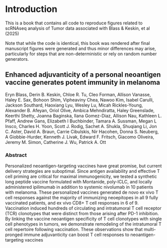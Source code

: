 # Introduction {.unnumbered}

This is a book that contains all code to reproduce figures related to scRNAseq analysis of Tumor data associated with Blass & Keskin, et al (2025)

Note that while the code is identical, this book was rendered after final manuscript figures were generated and thus minor differences may arise, particularly for steps that are non-deterministic or rely on random number generators. 

## Enhanced adjuvanticity of a personal neoantigen vaccine generates potent immunity in melanoma {.unnumbered}
Eryn Blass, Derin B. Keskin, Chloe R. Tu, Cleo Forman, Allison Vanasse, Haley E. Sax, Bohoon Shim, Vipheaviny Chea, Nawoo Kim, Isabel Carulli, Jackson Southard, Haoxiang Lyu, Wesley Lu, Micah Rickles-Young, Alexander B. Afeyan, Oriol Olive, Ambica Mehndiratta, Haley Greenslade, Keerthi Shetty, Joanna Baginska, Ilana Gomez-Diaz, Allison Nau, Kathleen L. Pfaff, Andrew Gans, Elizabeth I Buchbinder, Tamara A. Sussman, Megan L Insco, Charles H. Yoon, Scott J. Rodig, Sachet A. Shukla, Shuqiang Li, Jon C. Aster, David A. Braun, Carrie Cibulskis, Nir Hacohen, Donna S. Neuberg, A Giobbie-Hurder, Kenneth J. Livak, Edward F. Fritsch, Giacomo Oliveira, Jeremy M. Simon, Catherine J. Wu, Patrick A. Ott

### Abstract {.unnumbered}
Personalized neoantigen-targeting vaccines have great promise, but current delivery strategies are suboptimal. Since antigen availability and effective T cell priming are critical for maximal immunogenicity, we tested a synthetic long peptide vaccine formulated with Montanide, poly-ICLC, and locally administered ipilimumab in addition to systemic nivolumab in 10 patients with melanoma. These personalized vaccines generated de novo ex vivo T cell responses against the majority of immunizing neoepitopes in all 9 fully vaccinated patients, and ex vivo CD8+ T cell responses in 6 of 9. Vaccination induced hundreds of circulating and intratumoral T cell receptor (TCR) clonotypes that were distinct from those arising after PD-1 inhibition. By linking the vaccine neoantigen specificity of T cell clonotypes with single cell phenotypes in tumors, we demonstrate remodeling of the intratumoral T cell repertoire following vaccination. These observations show that multi-pronged immune adjuvanticity can boost T cell responses to neoantigen-targeting vaccines

